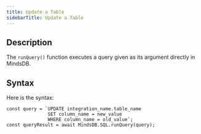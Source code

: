 ```yaml
---
title: Update a Table
sidebarTitle: Update a Table
---
```


## Description

The `runQuery()` function executes a query given as its argument directly in MindsDB.

## Syntax

Here is the syntax:

```
const query = `UPDATE integration_name.table_name
               SET column_name = new_value
               WHERE column_name = old_value`;
const queryResult = await MindsDB.SQL.runQuery(query);
```
